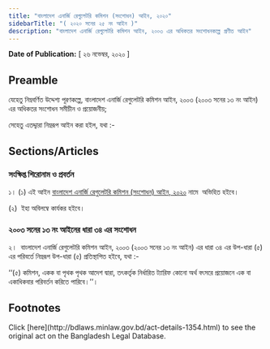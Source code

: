 ```yaml
---
title: "বাংলাদেশ এনার্জি রেগুলেটরি কমিশন (সংশোধন) আইন, ২০২০"
sidebarTitle: "( ২০২০ সনের ২৫ নং আইন )"
description: "বাংলাদেশ এনার্জি রেগুলেটরি কমিশন আইন, ২০০৩ এর অধিকতর সংশোধনকল্পে প্রণীত আইন"
---
```


**Date of Publication:** [ ২৬ নভেম্বর, ২০২০ ]

## Preamble

যেহেতু নিম্নবর্ণিত উদ্দেশ্য পূরণকল্পে, বাংলাদেশ এনার্জি রেগুলেটরি কমিশন আইন, ২০০৩ (২০০৩ সনের ১৩ নং আইন) এর অধিকতর সংশোধন সমীচীন ও প্রয়োজনীয়;

সেহেতু এতদ্দ্বারা নিম্নরূপ আইন করা হইল, যথা :-

## Sections/Articles

### সংক্ষিপ্ত শিরোনাম ও প্রবর্তন

১। (১) এই আইন [বাংলাদেশ এনার্জি রেগুলেটরি কমিশন (সংশোধন) আইন, ২০২০](/laws/volume-50/act-1354 "বাংলাদেশ এনার্জি রেগুলেটরি কমিশন (সংশোধন) আইন, ২০২০") নামে  অভিহিত হইবে।

(২)  ইহা অবিলম্বে কার্যকর হইবে।

### ২০০৩ সনের ১৩ নং আইনের ধারা ৩৪ এর সংশোধন

২।  বাংলাদেশ এনার্জি রেগুলেটরি কমিশন আইন, ২০০৩ (২০০৩ সনের ১৩ নং আইন) এর ধারা ৩৪ এর উপ-ধারা (৫) এর পরিবর্তে নিম্নরূপ উপ-ধারা (৫) প্রতিস্থাপিত হইবে, যথা :-

‘‘(৫) কমিশন, একক বা পৃথক পৃথক আদেশ দ্বারা, তৎকর্তৃক নির্ধারিত ট্যারিফ কোনো অর্থ বৎসরে প্রয়োজনে এক বা একাধিকবার পরিবর্তন করিতে পারিবে।’’।

## Footnotes

<Note>
  Click [here](http://bdlaws.minlaw.gov.bd/act-details-1354.html) to see the original act on the Bangladesh Legal Database.
</Note>
